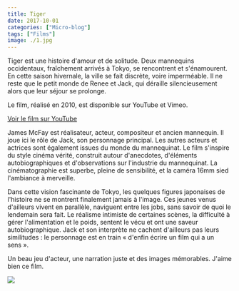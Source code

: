 ```yaml
---
title: Tiger
date: 2017-10-01
categories: ["Micro-blog"]
tags: ["Films"]
image: ./1.jpg
---
```


<Popup movie="253981">Tiger</Popup> est une histoire d'amour et de solitude. Deux mannequins occidentaux,
fraîchement arrivés à Tokyo, se rencontrent et s'énamourent. En cette saison hivernale, la ville se fait
discrète, voire imperméable. Il ne reste que le petit monde de Renee et Jack, qui déraille silencieusement
alors que leur séjour se prolonge.

Le film, réalisé en 2010, est disponible sur YouTube et Vimeo.

[Voir le film sur YouTube](https://www.youtube.com/watch?v=OMSvimkpZZU)

James McFay est réalisateur, acteur, compositeur et ancien mannequin. Il joue ici le rôle de Jack, son personnage principal. Les autres acteurs et actrices sont également issues du monde du mannequinat. Le film s'inspire du style cinéma vérité, construit autour d'anecdotes, d'éléments autobiographiques et d'observations sur l'industrie du mannequinat. La cinématographie est superbe, pleine de sensibilité, et la caméra 16mm sied l'ambiance à merveille.

Dans cette vision fascinante de Tokyo, les quelques figures japonaises de l'histoire ne se montrent finalement jamais à l'image. Ces jeunes venus d'ailleurs vivent en parallèle, naviguent entre les jobs, sans savoir de quoi le lendemain sera fait. Le réalisme intimiste de certaines scènes, la difficulté à gérer l'alimentation et le poids, sentent le vécu et ont une saveur autobiographique. Jack et son interprète ne cachent d'ailleurs pas leurs similitudes : le personnage est en train « d'enfin écrire un film qui a un sens ».

Un beau jeu d'acteur, une narration juste et des images mémorables. J'aime bien ce film.

![](./2.jpg)
